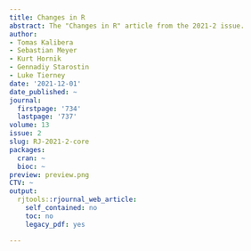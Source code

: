 ```yaml
---
title: Changes in R
abstract: The "Changes in R" article from the 2021-2 issue.
author:
- Tomas Kalibera
- Sebastian Meyer
- Kurt Hornik
- Gennadiy Starostin
- Luke Tierney
date: '2021-12-01'
date_published: ~
journal:
  firstpage: '734'
  lastpage: '737'
volume: 13
issue: 2
slug: RJ-2021-2-core
packages:
  cran: ~
  bioc: ~
preview: preview.png
CTV: ~
output:
  rjtools::rjournal_web_article:
    self_contained: no
    toc: no
    legacy_pdf: yes

---
```

